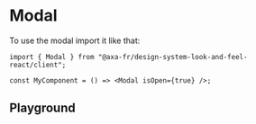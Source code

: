 
<Meta of={ModalStories} name="Modal Client" />

# Modal

To use the modal import it like that:

```tsx title="test.js"
import { Modal } from "@axa-fr/design-system-look-and-feel-react/client";

const MyComponent = () => <Modal isOpen={true} />;
```

## Playground

<Canvas of={ModalStories.Playground} />

<Controls story="Modal" />
